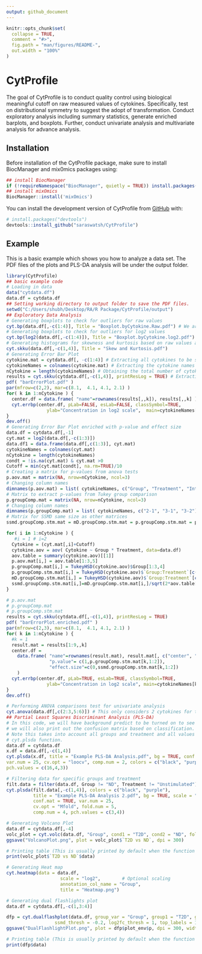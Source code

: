 ```yaml
---
output: github_document
---
```


<!-- README.md is generated from README.Rmd. Please edit that file -->

```r
knitr::opts_chunk$set(
  collapse = TRUE,
  comment = "#>",
  fig.path = "man/figures/README-",
  out.width = "100%"
)
```

# CytProfile

<!-- badges: start -->
<!-- badges: end -->

The goal of CytProfile is to conduct quality control using biological
meaningful cutoff on raw measured values of cytokines. Specifically, test on 
distributional symmetry to suggest the adopt of transformation. 
Conduct exploratory analysis including summary statistics, generate enriched 
barplots, and boxplots. Further, conduct univariate analysis and 
multivariate analysis for advance analysis. 

## Installation

Before installation of the CytProfile package, make sure to install BiocManager and mix0mics packages using: 

```r
## install BiocManager
if (!requireNamespace("BiocManager", quietly = TRUE)) install.packages("BiocManager") 
## install mixOmics 
BiocManager::install('mixOmics')
```


You can install the development version of CytProfile from [GitHub](https://github.com/saraswatsh/CytProfile) with:

``` r
# install.packages("devtools")
devtools::install_github("saraswatsh/CytProfile")
```

## Example

This is a basic example which shows you how to analyze a data set. The PDF files of the plots and PLS-DA analysis will be under the output folder. 

```r
library(CytProfile)
## basic example code
# Loading in data
data("cytdata.df")
data.df = cytdata.df
## Setting working directory to output folder to save the PDF files. 
setwd("C:/Users/shubh/Desktop/RA/R Package/CytProfile/output")
## Exploratory Data Analysis
# Generating boxplots to check for outliers for raw values
cyt.bp(data.df[,-c(1:4)], Title = "Boxplot.byCytokine.Raw.pdf") # We are removing the first 4 columns as we only want the continuous variables. 
# Generating boxplots to check for outliers for log2 values
cyt.bp(log2(data.df[,-c(1:4)]), Title = "Boxplot.byCytokine.log2.pdf") # Make sure to use log2 to transform the cytokines and same reason as above for removing initial columns.
# Generating histograms for skewness and kurtosis based on raw values and log2 transformation
cyt.skku(data.df[,-c(1,4)], Title = "Skew and Kurtosis.pdf")
# Generating Error Bar Plot
cytokine.mat = cytdata.df[, -c(1:4)] # Extracting all cytokines to be stored in one object
cytokineNames = colnames(cytokine.mat) # Extracting the cytokine names
nCytokine = length(cytokineNames) # Obtaining the total number of cytokines
results = cyt.skku(cytdata.df[,-c(1,4)], printResLog = TRUE) # Extracting values
pdf( "barErrorPlot.pdf" )
par(mfrow=c(2,2), mar=c(8.1,  4.1, 4.1, 2.1) )
for( k in 1:nCytokine ) {
  center.df = data.frame( "name"=rownames(results[,,k]), results[,,k] )
  cyt.errbp(center.df, pLab=FALSE, esLab=FALSE, classSymbol=TRUE,
               ylab="Concentration in log2 scale",  main=cytokineNames[k] )
}
dev.off()
# Generating Error Bar Plot enriched with p-value and effect size 
data.df = cytdata.df[,-1]
cyt.mat = log2(data.df[,-c(1:3)])
data.df1 = data.frame(data.df[,c(1:3)], cyt.mat)
cytokineNames = colnames(cyt.mat)
nCytokine = length(cytokineNames)
condt = !is.na(cyt.mat) & cyt.mat >0
Cutoff = min(cyt.mat[condt], na.rm=TRUE)/10
# Creating a matrix for p-values from anova tests
p.aov.mat = matrix(NA, nrow=nCytokine, ncol=3)
# Changing column names
dimnames(p.aov.mat) = list( cytokineNames, c("Group", "Treatment", "Interaction") )
# Matrix to extract p-values from Tukey group comparison
p.groupComp.mat = matrix(NA, nrow=nCytokine, ncol=3)
# Changing column names
dimnames(p.groupComp.mat) = list( cytokineNames, c("2-1", "3-1", "3-2") )
# Matrix for SSMD same size as other matrices
ssmd.groupComp.stm.mat = mD.groupComp.stm.mat = p.groupComp.stm.mat = p.groupComp.mat

for( i in 1:nCytokine ) {
   #i = 1 # i=2
  Cytokine = (cyt.mat[,i]+Cutoff)
  cytokine.aov = aov( Cytokine ~ Group * Treatment, data=data.df)
  aov.table = summary(cytokine.aov)[[1]]
  p.aov.mat[i,] = aov.table[1:3,5]
  p.groupComp.mat[i,] = TukeyHSD(cytokine.aov)$Group[1:3,4]
  p.groupComp.stm.mat[i,] = TukeyHSD(cytokine.aov)$`Group:Treatment`[c(1:3),4]
  mD.groupComp.stm.mat[i,] = TukeyHSD(cytokine.aov)$`Group:Treatment`[c(1:3),1]
  ssmd.groupComp.stm.mat[i,]=mD.groupComp.stm.mat[i,]/sqrt(2*aov.table["Residuals","Mean Sq"])
}

# p.aov.mat
# p.groupComp.mat
# p.groupComp.stm.mat
results = cyt.skku(cytdata.df[,-c(1,4)], printResLog = TRUE)
pdf( "barErrorPlot.enriched.pdf" )
par(mfrow=c(2,3), mar=c(8.1,  4.1, 4.1, 2.1) )
for( k in 1:nCytokine ) {
  #k = 1
  result.mat = results[1:9,,k]
  center.df =
    data.frame( "name"=rownames(result.mat), result.mat[, c("center", "spread")],
                "p.value"= c(1,p.groupComp.stm.mat[k,1:2]),
                "effect.size"=c(0,ssmd.groupComp.stm.mat[k,1:2])
    )
  cyt.errbp(center.df, pLab=TRUE, esLab=TRUE, classSymbol=TRUE,
               ylab="Concentration in log2 scale", main=cytokineNames[k])
}
dev.off()

# Performing ANOVA comparisons test for univariate analysis
cyt.anova(data.df[,c(2:3,5:6)]) # This only considers 2 cytokines for this example only
## Partial Least Squares Discriminant Analysis (PLS-DA) 
# In this code, we will have background predict to be turned on to see the classification areas and 
# we will also print out the confusion matrix based on classification. 
# Note this takes into account all groups and treatment and all values are log transformed through 
# cyt.plsda function. 
data.df = cytdata.df
x.df = data.df[,-c(1,4)]
cyt.plsda(x.df, title = "Example PLS-DA Analysis.pdf", bg = TRUE, conf.mat = TRUE, scale = "log2",
var.num = 25, cv.opt = "loocv", comp.num = 2, colors = c("black", "purple", "red2"), 
pch.values = c(16,4,3))

# Filtering data for specific groups and treatment
filt.data = filter(data.df, Group != "ND", Treatment != "Unstimulated")
cyt.plsda(filt.data[,-c(1,4)], colors = c("black", "purple"), 
          title = "Example PLS-DA Analysis 2.pdf", bg = TRUE, scale = "log2", 
          conf.mat = TRUE, var.num = 25, 
          cv.opt = "Mfold", fold.num = 5, 
          comp.num = 4, pch.values = c(3,4))

# Generating Volcano Plot
data.df = cytdata.df[,-4]
volc_plot = cyt.volc(data.df, "Group", cond1 = "T2D", cond2 = "ND", fold_change_thresh = 2.0, top_labels= 15)
ggsave("VolcanoPlot.png", plot = volc_plot$`T2D vs ND`, dpi = 300)

# Printing table (This is usually printed by default when the function is called and not saved as an object)
print(volc_plot$`T2D vs ND`$data)

# Generating Heat map
cyt.heatmap(data = data.df,
                    scale = "log2",        # Optional scaling
                    annotation_col_name = "Group",
                    title = "Heatmap.png")

# Generating dual flashlights plot
data.df = cytdata.df[,-c(1,3:4)]

dfp = cyt.dualflashplot(data.df, group_var = "Group", group1 = "T2D", group2 = "ND", 
                  ssmd_thresh = -0.2, log2fc_thresh = 1, top_labels = 10)
ggsave("DualFlashlightPlot.png", plot = dfp$plot_env$p, dpi = 300, width = 3000, height = 2000, units = "px")

# Printing table (This is usually printed by default when the function is called and not saved as an object)
print(dfp$data)
```
